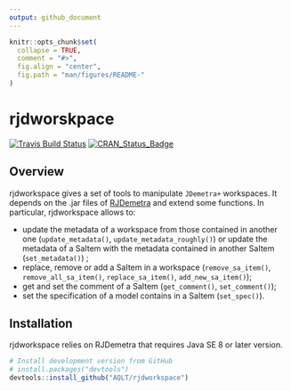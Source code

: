 ```yaml
---
output: github_document
---
```


<!-- README.md is generated from README.Rmd. Please edit that file -->

```r
knitr::opts_chunk$set(
  collapse = TRUE,
  comment = "#>",
  fig.align = "center",
  fig.path = "man/figures/README-"
)
```


# rjdworskpace

[![Travis Build Status](https://img.shields.io/travis/AQLT/rjdworkspace.svg?logo=travis)](https://travis-ci.org/AQLT/rjdworkspace)
[![CRAN_Status_Badge](http://www.r-pkg.org/badges/version/rjdworkspace)](https://cran.r-project.org/package=rjdworkspace)

## Overview

rjdworkspace gives a set of tools to manipulate `JDemetra+` workspaces.
It depends on the .jar files of [RJDemetra](https://github.com/nbbrd/rjdemetra) and extend some functions.
In particular, rjdworkspace allows  to:

- update the metadata of a workspace from those contained in another one (`update_metadata()`, `update_metadata_roughly()`) or update the metadata of a SaItem with the metadata contained in another SaItem (`set_metadata()`) ;  
- replace, remove or add a SaItem in a workspace (`remove_sa_item()`, `remove_all_sa_item()`, `replace_sa_item()`, `add_new_sa_item()`);  
- get and set the comment of a SaItem (`get_comment()`, `set_comment()`);
- set the specification of a model contains in a SaItem (`set_spec()`).

## Installation

rjdworkspace relies on RJDemetra that requires Java SE 8 or later version.

```r
# Install development version from GitHub
# install.packages("devtools")
devtools::install_github("AQLT/rjdworkspace")
```
